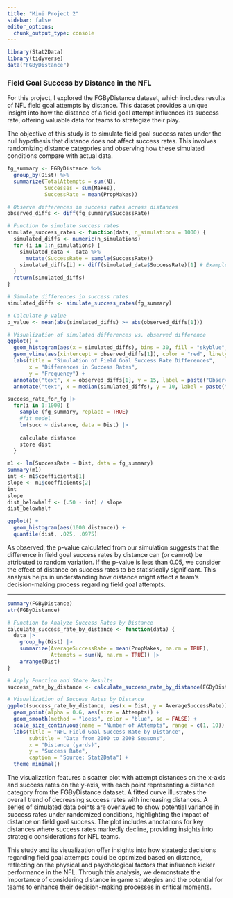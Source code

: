 ```yaml
---
title: "Mini Project 2"
sidebar: false
editor_options: 
  chunk_output_type: console
---
```


```r
library(Stat2Data)
library(tidyverse)
data("FGByDistance")
```

### Field Goal Success by Distance in the NFL

For this project, I explored the FGByDistance dataset, which includes results of NFL field goal attempts by distance. This dataset provides a unique insight into how the distance of a field goal attempt influences its success rate, offering valuable data for teams to strategize their play.

The objective of this study is to simulate field goal success rates under the null hypothesis that distance does not affect success rates. This involves randomizing distance categories and observing how these simulated conditions compare with actual data.

```r
fg_summary <- FGByDistance %>%
  group_by(Dist) %>%
  summarize(TotalAttempts = sum(N), 
            Successes = sum(Makes), 
            SuccessRate = mean(PropMakes))

# Observe differences in success rates across distances
observed_diffs <- diff(fg_summary$SuccessRate)
```

```r
# Function to simulate success rates
simulate_success_rates <- function(data, n_simulations = 1000) {
  simulated_diffs <- numeric(n_simulations)
  for (i in 1:n_simulations) {
    simulated_data <- data %>%
      mutate(SuccessRate = sample(SuccessRate))
    simulated_diffs[i] <- diff(simulated_data$SuccessRate)[1] # Example: difference between first two distances
  }
  return(simulated_diffs)
}

# Simulate differences in success rates
simulated_diffs <- simulate_success_rates(fg_summary)

# Calculate p-value
p_value <- mean(abs(simulated_diffs) >= abs(observed_diffs[1]))

# Visualization of simulated differences vs. observed difference
ggplot() +
  geom_histogram(aes(x = simulated_diffs), bins = 30, fill = "skyblue", color = "black") +
  geom_vline(aes(xintercept = observed_diffs[1]), color = "red", linetype = "dashed", size = 1) +
  labs(title = "Simulation of Field Goal Success Rate Differences",
       x = "Differences in Success Rates",
       y = "Frequency") +
  annotate("text", x = observed_diffs[1], y = 15, label = paste("Observed Diff:", round(observed_diffs[1], 4)), vjust = -1) +
  annotate("text", x = median(simulated_diffs), y = 10, label = paste("P-value:", round(p_value, 4)), vjust = -1)
```

```r
success_rate_for_fg |>
  for(i in 1:1000) {
    sample (fg_summary, replace = TRUE) 
    #fit model 
    lm(succ ~ distance, data = Dist) |>
      
    calculate distance 
    store dist
  }

m1 <- lm(SuccessRate ~ Dist, data = fg_summary)
summary(m1)
int <- m1$coefficients[1]
slope <- m1$coefficients[2]
int
slope
dist_belowhalf <- (.50 - int) / slope
dist_belowhalf

ggplot() +
  geom_histogram(aes(1000 distance)) +
  quantile(dist, .025, .0975) 
```


As observed, the p-value calculated from our simulation suggests that the difference in field goal success rates by distance can (or cannot) be attributed to random variation. If the p-value is less than 0.05, we consider the effect of distance on success rates to be statistically significant. This analysis helps in understanding how distance might affect a team's decision-making process regarding field goal attempts.

_____________________________________________________________

```r
summary(FGByDistance)
str(FGByDistance)

# Function to Analyze Success Rates by Distance
calculate_success_rate_by_distance <- function(data) {
  data |> 
    group_by(Dist) |> 
    summarize(AverageSuccessRate = mean(PropMakes, na.rm = TRUE),
              Attempts = sum(N, na.rm = TRUE)) |> 
    arrange(Dist)
}

# Apply Function and Store Results
success_rate_by_distance <- calculate_success_rate_by_distance(FGByDistance)

# Visualization of Success Rates by Distance
ggplot(success_rate_by_distance, aes(x = Dist, y = AverageSuccessRate)) +
  geom_point(alpha = 0.6, aes(size = Attempts)) +
  geom_smooth(method = "loess", color = "blue", se = FALSE) +
  scale_size_continuous(name = "Number of Attempts", range = c(1, 10)) +
  labs(title = "NFL Field Goal Success Rate by Distance",
       subtitle = "Data from 2000 to 2008 Seasons",
       x = "Distance (yards)",
       y = "Success Rate",
       caption = "Source: Stat2Data") +
  theme_minimal()

```
The visualization features a scatter plot with attempt distances on the x-axis and success rates on the y-axis, with each point representing a distance category from the FGByDistance dataset. A fitted curve illustrates the overall trend of decreasing success rates with increasing distances. A series of simulated data points are overlayed to show potential variance in success rates under randomized conditions, highlighting the impact of distance on field goal success. The plot includes annotations for key distances where success rates markedly decline, providing insights into strategic considerations for NFL teams.

This study and its visualization offer insights into how strategic decisions regarding field goal attempts could be optimized based on distance, reflecting on the physical and psychological factors that influence kicker performance in the NFL. Through this analysis, we demonstrate the importance of considering distance in game strategies and the potential for teams to enhance their decision-making processes in critical moments.
